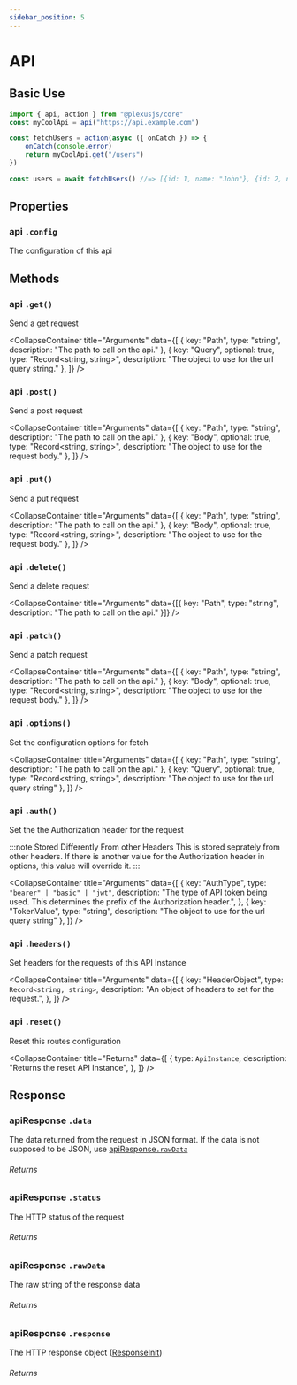 ```yaml
---
sidebar_position: 5
---
```



# API

## Basic Use

```ts
import { api, action } from "@plexusjs/core"
const myCoolApi = api("https://api.example.com")

const fetchUsers = action(async ({ onCatch }) => {
	onCatch(console.error)
	return myCoolApi.get("/users")
})

const users = await fetchUsers() //=> [{id: 1, name: "John"}, {id: 2, name: "Jane"}] or something
```

## Properties

### api `.config`

The configuration of this api

## Methods

### api `.get()`

Send a get request

<CollapseContainer
	title="Arguments"
	data={[
		{ key: "Path", type: "string", description: "The path to call on the api." },
		{ key: "Query", optional: true, type: "Record<string, string>", description: "The object to use for the url query string." },
	]}
/>

### api `.post()`

Send a post request

<CollapseContainer
	title="Arguments"
	data={[
		{ key: "Path", type: "string", description: "The path to call on the api." },
		{ key: "Body", optional: true, type: "Record<string, string>", description: "The object to use for the request body." },
	]}
/>

### api `.put()`

Send a put request

<CollapseContainer
	title="Arguments"
	data={[
		{ key: "Path", type: "string", description: "The path to call on the api." },
		{ key: "Body", optional: true, type: "Record<string, string>", description: "The object to use for the request body." },
	]}
/>

### api `.delete()`

Send a delete request

<CollapseContainer title="Arguments" data={[{ key: "Path", type: "string", description: "The path to call on the api." }]} />

### api `.patch()`

Send a patch request

<CollapseContainer
	title="Arguments"
	data={[
		{ key: "Path", type: "string", description: "The path to call on the api." },
		{ key: "Body", optional: true, type: "Record<string, string>", description: "The object to use for the request body." },
	]}
/>

### api `.options()`

Set the configuration options for fetch

<CollapseContainer
	title="Arguments"
	data={[
		{ key: "Path", type: "string", description: "The path to call on the api." },
		{ key: "Query", optional: true, type: "Record<string, string>", description: "The object to use for the url query string" },
	]}
/>

### api `.auth()`

Set the the Authorization header for the request

:::note Stored Differently From other Headers
This is stored seprately from other headers. If there is another value for the Authorization header in options, this value will override it.
:::

<CollapseContainer
	title="Arguments"
	data={[
		{
			key: "AuthType",
			type: `"bearer" | "basic" | "jwt"`,
			description: "The type of API token being used. This determines the prefix of the Authorization header.",
		},
		{ key: "TokenValue", type: "string", description: "The object to use for the url query string" },
	]}
/>

### api `.headers()`

Set headers for the requests of this API Instance

<CollapseContainer
	title="Arguments"
	data={[
		{
			key: "HeaderObject",
			type: `Record<string, string>`,
			description: "An object of headers to set for the request.",
		},
	]}
/>

### api `.reset()`

Reset this routes configuration

<CollapseContainer
	title="Returns"
	data={[
		{
			type: `ApiInstance`,
			description: "Returns the reset API Instance",
		},
	]}
/>

## Response

### apiResponse `.data`

The data returned from the request in JSON format. If the data is not supposed to be JSON, use [apiResponse`.rawData`](#apiresponse-rawdata)

<h6>Returns</h6>

### apiResponse `.status`

The HTTP status of the request

<h6>Returns</h6>

### apiResponse `.rawData`

The raw string of the response data

<h6>Returns</h6>

### apiResponse `.response`

The HTTP response object ([ResponseInit](https://developer.mozilla.org/en-US/docs/Web/API/Response/Response))

<h6>Returns</h6>

